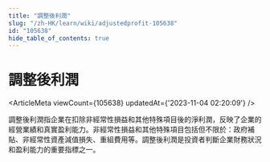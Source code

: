 ```yaml
---
title: "調整後利潤"
slug: "/zh-HK/learn/wiki/adjustedprofit-105638"
id: "105638"
hide_table_of_contents: true
---
```



<Breadcrumbs current="調整後利潤" />

# 調整後利潤

<ArticleMeta viewCount={105638} updatedAt={'2023-11-04 02:20:09'} />
<div className='border-solid border-b border-t-0 my-4 border-[var(--ifm-color-gray-300)]' />

調整後利潤指企業在扣除非經常性損益和其他特殊項目後的淨利潤，反映了企業的經營業績和真實盈利能力。非經常性損益和其他特殊項目包括但不限於：政府補貼、非經常性資產減值損失、重組費用等。調整後利潤是投資者判斷企業財務狀況和盈利能力的重要指標之一。
